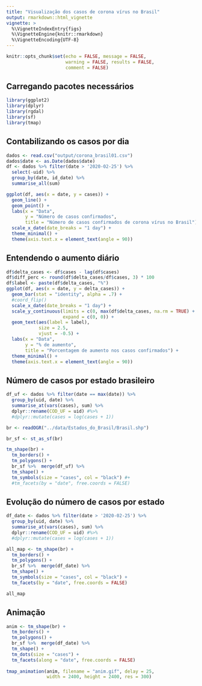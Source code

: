 ```yaml
---
title: "Visualização dos casos de corona vírus no Brasil"
output: rmarkdown::html_vignette
vignette: >
  %\VignetteIndexEntry{figs}
  %\VignetteEngine{knitr::rmarkdown}
  %\VignetteEncoding{UTF-8}
---
```


```r
knitr::opts_chunk$set(echo = FALSE, message = FALSE, 
                      warning = FALSE, results = FALSE, 
                      comment = FALSE)
```

## Carregando pacotes necessários

```r
library(ggplot2)
library(dplyr)
library(rgdal)
library(sf)
library(tmap)
```


## Contabilizando os casos por dia

```r
dados <- read.csv("output/corona_brasil01.csv")
dados$date <- as.Date(dados$date)
df <- dados %>% filter(date > '2020-02-25') %>%
  select(-uid) %>%
  group_by(date, id_date) %>%
  summarise_all(sum)
```

```r
ggplot(df, aes(x = date, y = cases)) + 
  geom_line() +
  geom_point() +
  labs(x = "Data", 
       y = "Número de casos confirmados", 
       title = "Número de casos confirmados de corona vírus no Brasil") +
  scale_x_date(date_breaks = "1 day") +
  theme_minimal() +
  theme(axis.text.x = element_text(angle = 90))
```

## Entendendo o aumento diário

```r
df$delta_cases <- df$cases - lag(df$cases)
df$diff_perc <- round(df$delta_cases/df$cases, 3) * 100
df$label <- paste(df$delta_cases, "%")
ggplot(df, aes(x = date, y = delta_cases)) + 
  geom_bar(stat = "identity", alpha = .7) +
  #coord_flip() 
  scale_x_date(date_breaks = "1 day") +
  scale_y_continuous(limits = c(0, max(df$delta_cases, na.rm = TRUE) + 3), 
                     expand = c(0, 0)) +
  geom_text(aes(label = label), 
            size = 2.5, 
            vjust = -0.5) + 
  labs(x = "Data", 
       y = "% de aumento", 
       title = "Porcentagem de aumento nos casos confirmados") +
  theme_minimal() +
  theme(axis.text.x = element_text(angle = 90))
```

## Número de casos por estado brasileiro

```r
df_uf <- dados %>% filter(date == max(date)) %>%
  group_by(uid, date) %>%
  summarise_at(vars(cases), sum) %>%
  dplyr::rename(COD_UF = uid) #%>%
  #dplyr::mutate(cases = log(cases + 1))

br <- readOGR("../data/Estados_do_Brasil/Brasil.shp")

br_sf <- st_as_sf(br)

tm_shape(br) +
  tm_borders() +
  tm_polygons() +
  br_sf %>%  merge(df_uf) %>%
  tm_shape() +
  tm_symbols(size = "cases", col = "black") #+
  #tm_facets(by = "date", free.coords = FALSE)
```

## Evolução do número de casos por estado

```r
df_date <- dados %>% filter(date > '2020-02-25') %>%
  group_by(uid, date) %>%
  summarise_at(vars(cases), sum) %>%
  dplyr::rename(COD_UF = uid) #%>%
  #dplyr::mutate(cases = log(cases + 1))

all_map <- tm_shape(br) +
  tm_borders() +
  tm_polygons() +
  br_sf %>%  merge(df_date) %>%
  tm_shape() +
  tm_symbols(size = "cases", col = "black") +
  tm_facets(by = "date", free.coords = FALSE)

all_map
```

## Animação

```r
anim <- tm_shape(br) +
  tm_borders() +
  tm_polygons() +
  br_sf %>%  merge(df_date) %>%
  tm_shape() +
  tm_dots(size = "cases") +
  tm_facets(along = "date", free.coords = FALSE) 
  
tmap_animation(anim, filename = "anim.gif", delay = 25, 
               width = 2400, height = 2400, res = 300)

```

